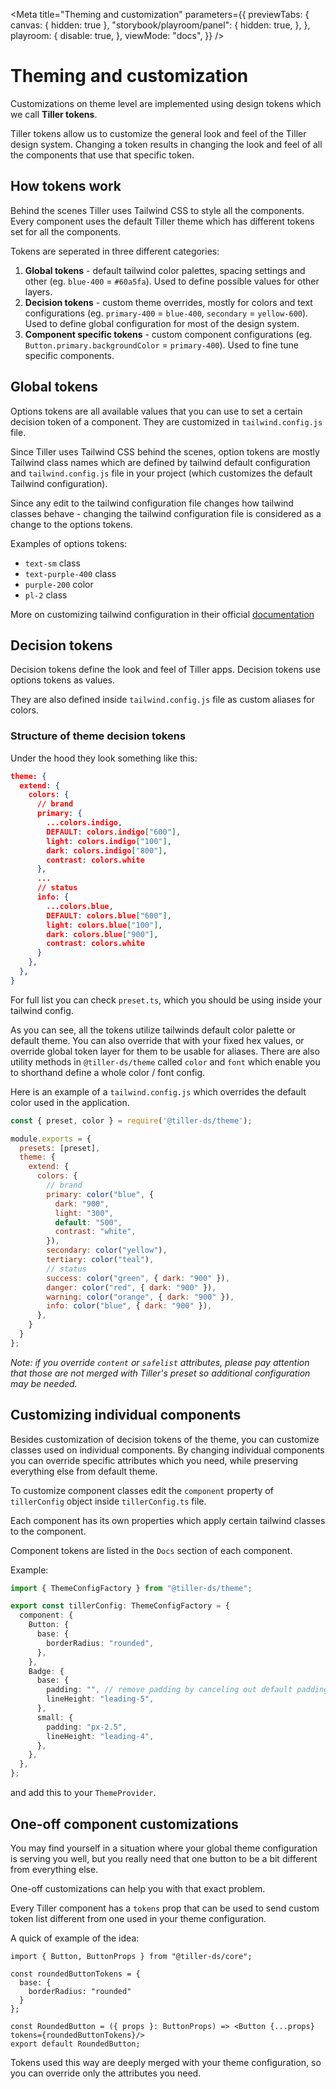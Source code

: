 
<Meta
  title="Theming and customization"
  parameters={{
    previewTabs: {
      canvas: { hidden: true },
      "storybook/playroom/panel": {
        hidden: true,
      },
    },
    playroom: {
      disable: true,
    },
    viewMode: "docs",
  }}
/>

# Theming and customization

Customizations on theme level are implemented using design tokens which we call **Tiller tokens**.

Tiller tokens allow us to customize the general look and feel of the Tiller design system. Changing a token results in changing the look and feel of all the components that use that specific token.

## How tokens work

Behind the scenes Tiller uses Tailwind CSS to style all the components. Every component uses the default Tiller theme which has different tokens set for all the components.

Tokens are seperated in three different categories:

1. **Global tokens** - default tailwind color palettes, spacing settings and other (eg. `blue-400` = `#60a5fa`). Used to define possible values for other layers.
2. **Decision tokens** - custom theme overrides, mostly for colors and text configurations (eg. `primary-400` = `blue-400`, `secondary` = `yellow-600`). Used to define global configuration for most of the design system.
3. **Component specific tokens** - custom component configurations (eg. `Button.primary.backgroundColor` = `primary-400`). Used to fine tune specific components.

## Global tokens

Options tokens are all available values that you can use to set a certain decision token of a component. They are customized in `tailwind.config.js` file.

Since Tiller uses Tailwind CSS behind the scenes, option tokens are mostly Tailwind class names which are defined by tailwind default configuration and `tailwind.config.js` file in your project (which customizes the default Tailwind configuration).

Since any edit to the tailwind configuration file changes how tailwind classes behave - changing the tailwind configuration file is considered as a change to the options tokens.

Examples of options tokens:

- `text-sm` class
- `text-purple-400` class
- `purple-200` color
- `pl-2` class

More on customizing tailwind configuration in their official [documentation](https://tailwindcss.com/docs/configuration)

## Decision tokens

Decision tokens define the look and feel of Tiller apps. Decision tokens use options tokens as values.

They are also defined inside `tailwind.config.js` file as custom aliases for colors.

### Structure of theme decision tokens

Under the hood they look something like this:

```json
theme: {
  extend: {
    colors: {
      // brand
      primary: {
        ...colors.indigo,
        DEFAULT: colors.indigo["600"],
        light: colors.indigo["100"],
        dark: colors.indigo["800"],
        contrast: colors.white
      },
      ...
      // status
      info: {
        ...colors.blue,
        DEFAULT: colors.blue["600"],
        light: colors.blue["100"],
        dark: colors.blue["900"],
        contrast: colors.white
      }
    },
  },
}
```

For full list you can check `preset.ts`, which you should be using inside your tailwind config.

As you can see, all the tokens utilize tailwinds default color palette or default theme.
You can also override that with your fixed hex values, or override global token layer for them to be usable for aliases.
There are also utility methods in `@tiller-ds/theme` called `color` and `font` which enable you to shorthand define a whole color / font config.

Here is an example of a `tailwind.config.js` which overrides the default color used in the application.

```js
const { preset, color } = require('@tiller-ds/theme');

module.exports = {
  presets: [preset],
  theme: {
    extend: {
      colors: {
        // brand
        primary: color("blue", {
          dark: "900",
          light: "300",
          default: "500",
          contrast: "white",
        }),
        secondary: color("yellow"),
        tertiary: color("teal"),
        // status
        success: color("green", { dark: "900" }),
        danger: color("red", { dark: "900" }),
        warning: color("orange", { dark: "900" }),
        info: color("blue", { dark: "900" }),
      },
    }
  }
};
```

*Note: if you override `content` or `safelist` attributes, please pay attention that those are not merged with Tiller's preset so additional configuration may be needed.*

## Customizing individual components

Besides customization of decision tokens of the theme, you can customize classes used on individual components.
By changing individual components you can override specific attributes which you need, while preserving everything else from default theme.

To customize component classes edit the `component` property of `tillerConfig` object inside `tillerConfig.ts` file.

Each component has its own properties which apply certain tailwind classes to the component.

Component tokens are listed in the `Docs` section of each component.

Example:

```ts
import { ThemeConfigFactory } from "@tiller-ds/theme";

export const tillerConfig: ThemeConfigFactory = {
  component: {
    Button: {
      base: {
        borderRadius: "rounded",
      },
    },
    Badge: {
      base: {
        padding: "", // remove padding by canceling out default padding classes
        lineHeight: "leading-5",
      },
      small: {
        padding: "px-2.5",
        lineHeight: "leading-4",
      },
    },
  },
};
```
and add this to your `ThemeProvider`.

## One-off component customizations

You may find yourself in a situation where your global theme configuration is serving you well, but you really need that one button
to be a bit different from everything else.

One-off customizations can help you with that exact problem.

Every Tiller component has a `tokens` prop that can be used to send custom token list different from one used in your theme configuration.

A quick of example of the idea:

```tsx
import { Button, ButtonProps } from "@tiller-ds/core";

const roundedButtonTokens = {
  base: {
    borderRadius: "rounded"
  }
};

const RoundedButton = ({ props }: ButtonProps) => <Button {...props} tokens={roundedButtonTokens}/>
export default RoundedButton;
```

Tokens used this way are deeply merged with your theme configuration, so you can override only the attributes you need.
